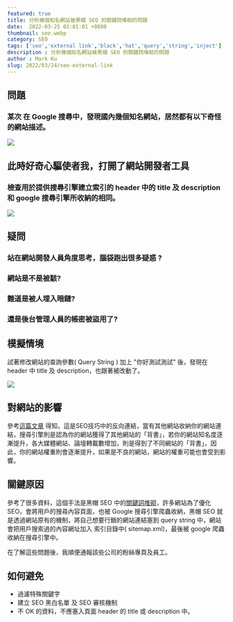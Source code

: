 ```yaml
---
featured: true
title: 分析幾個知名網站被黑帽 SEO 的關鍵詞堆砌的問題
date:  2022-03-25 01:01:01 +0800
thumbnail: seo.webp
category: SEO
tags: ['seo','external link','black','hat','query','string','inject']
description : 分析幾個知名網站被黑帽 SEO 的關鍵詞堆砌的問題
author : Mark Ku
slug: 2022/03/24/seo-external-link
---
```


## 問題
### 某次 在 Google 搜尋中，發現國內幾個知名網站，居然都有以下奇怪的網站描述。
![](https://i.imgur.com/xL2V0cF.png)

## 此時好奇心驅使者我，打開了網站開發者工具
### 檢查用於提供搜尋引擎建立索引的 header 中的 title 及 description 和 google 搜尋引擎所收納的相同。
![](https://i.imgur.com/JaqXIzN.png)

## 疑問
### 站在網站開發人員角度思考，腦袋跑出很多疑惑 ?  

### 網站是不是被駭? 

### 難道是被人埋入暗鏈?   

### 還是後台管理人員的帳密被盜用了?   

## 模擬情境
試著修改網站的查詢參數( Query String ) 加上 "你好測試測試" 後，發現在 header 中 title 及 description，也跟著被改動了。

![](https://i.imgur.com/a8bF5iO.png)

## 對網站的影響
參考[這篇文章](https://ranking.works/%E6%8A%80%E8%A1%93SEO/%E5%A4%96%E9%83%A8%E9%80%A3%E7%B5%90?fbclid=IwAR3-2880GtK_3dEp2SUrlhD0t8jHb-_aLHYTCcgWCxI9Vpo55UTni8uZauo)
得知，這是SEO技巧中的反向連結，當有其他網站收納你的網站連結，搜尋引擎則是認為你的網站獲得了其他網站的「背書」，若你的網站知名度逐漸提升，各大媒體網站、論壇轉載數增加，則是得到了不同網站的「背書」，因此，你的網站權重則會逐漸提升，如果是不良的網站，網站的權重可能也會受到影響。

## 關鍵原因
參考了很多資料，這個手法是黑帽 SEO 中的[關鍵詞堆砌](https://baike.baidu.hk/item/%E9%97%9C%E9%8D%B5%E8%A9%9E%E5%A0%86%E7%A0%8C)，許多網站為了優化 SEO，會將用戶的搜尋內容頁面，也被 Google 搜尋引擎爬蟲收納，黑帽 SEO 就是透過網站原有的機制，將自己想要行銷的網站連結塞到 query string 中，網站會把用戶搜索過的內容網址加入 索引目錄中( sitemap.xml)，最後被 google 爬蟲收納在搜尋引擎中。  

在了解這些問題後，我順便通報該些公司的粉絲專頁及員工。

## 如何避免
* 過濾特殊關鍵字
* 建立 SEO 黑白名單 及 SEO 審核機制
* 不 OK 的資料，不應塞入頁面 header 的 title 或 description 中。